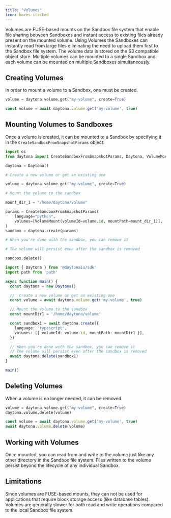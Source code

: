 ```yaml
---
title: "Volumes"
icon: boxes-stacked
---
```


Volumes are FUSE-based mounts on the Sandbox file system that enable file sharing between Sandboxes and instant access to existing files already present on the mounted volume. Using Volumes the Sandboxes can instantly read from large files eliminating the need to upload them first to the Sandbox file system. The volume data is stored on the S3 compatible object store. Multiple volumes can be mounted to a single Sandbox and each volume can be mounted on multiple Sandboxes simultaneously.

## Creating Volumes

In order to mount a volume to a Sandbox, one must be created.

<CodeGroup>

```python Python
volume = daytona.volume.get("my-volume", create=True)
```

```ts TypeScript
const volume = await daytona.volume.get('my-volume', true)
```
  
</CodeGroup>

## Mounting Volumes to Sandboxes

Once a volume is created, it can be mounted to a Sandbox by specifying it in the `CreateSandboxFromSnapshotParams` object:

<CodeGroup>

```python Python
import os
from daytona import CreateSandboxFromSnapshotParams, Daytona, VolumeMount

daytona = Daytona()

# Create a new volume or get an existing one

volume = daytona.volume.get("my-volume", create=True)

# Mount the volume to the sandbox

mount_dir_1 = "/home/daytona/volume"

params = CreateSandboxFromSnapshotParams(
    language="python",
    volumes=[VolumeMount(volumeId=volume.id, mountPath=mount_dir_1)],
)
sandbox = daytona.create(params)

# When you're done with the sandbox, you can remove it

# The volume will persist even after the sandbox is removed

sandbox.delete()
```

```ts TypeScript
import { Daytona } from '@daytonaio/sdk'
import path from 'path'

async function main() {
  const daytona = new Daytona()

  //  Create a new volume or get an existing one
  const volume = await daytona.volume.get('my-volume', true)

  // Mount the volume to the sandbox
  const mountDir1 = '/home/daytona/volume'

  const sandbox1 = await daytona.create({
    language: 'typescript',
    volumes: [{ volumeId: volume.id, mountPath: mountDir1 }],
  })

  // When you're done with the sandbox, you can remove it
  // The volume will persist even after the sandbox is removed
  await daytona.delete(sandbox1)
}

main()
```

</CodeGroup>

## Deleting Volumes

When a volume is no longer needed, it can be removed.

<CodeGroup>

```python Python
volume = daytona.volume.get("my-volume", create=True)
daytona.volume.delete(volume)
```

```ts TypeScript
const volume = await daytona.volume.get('my-volume', true)
await daytona.volume.delete(volume)
```
  
</CodeGroup>

## Working with Volumes

Once mounted, you can read from and write to the volume just like any other directory in the Sandbox file system. Files written to the volume persist beyond the lifecycle of any individual Sandbox.

## Limitations

Since volumes are FUSE-based mounts, they can not be used for applications that require block storage access (like database tables). Volumes are generally slower for both read and write operations compared to the local Sandbox file system.